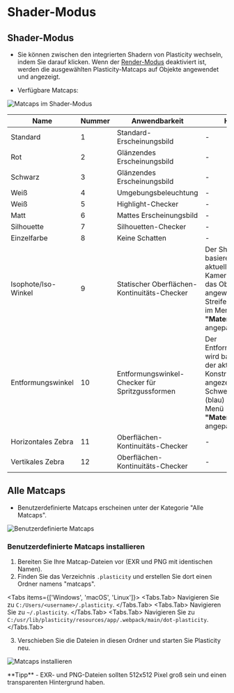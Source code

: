 
# Shader-Modus

## Shader-Modus
- Sie können zwischen den integrierten Shadern von Plasticity wechseln, indem Sie darauf klicken. Wenn der [Render-Modus](/plasticity-essentials/view-mode) deaktiviert ist, werden die ausgewählten Plasticity-Matcaps auf Objekte angewendet und angezeigt.

- Verfügbare Matcaps:

![Matcaps im Shader-Modus](/img/shader-mode-preview.png)

| Name | Nummer | Anwendbarkeit | Hinweis |
| ---- | ------ | ------------- | ------- |
| Standard | 1 | Standard-Erscheinungsbild | - |
| Rot | 2 | Glänzendes Erscheinungsbild | - |
| Schwarz | 3 | Glänzendes Erscheinungsbild | - |
| Weiß | 4 | Umgebungsbeleuchtung | - |
| Weiß | 5 | Highlight-Checker | - |
| Matt | 6 | Mattes Erscheinungsbild | - |
| Silhouette | 7 | Silhouetten-Checker | - |
| Einzelfarbe | 8 | Keine Schatten | - |
| Isophote/Iso-Winkel | 9 | Statischer Oberflächen-Kontinuitäts-Checker | Der Shader wird basierend auf dem aktuellen Kamerawinkel auf das Objekt angewendet. Die Streifendichte kann im Menü **"Materialoptionen"** angepasst werden. |
| Entformungswinkel | 10 | Entformungswinkel-Checker für Spritzgussformen | Der Entformungswinkel wird basierend auf der aktuellen Konstruktionsfläche angezeigt. Der Schwellenwert (blau) kann im Menü **"Materialoptionen"** angepasst werden. |
| Horizontales Zebra | 11 | Oberflächen-Kontinuitäts-Checker | - |
| Vertikales Zebra | 12 | Oberflächen-Kontinuitäts-Checker | - |

## Alle Matcaps
- Benutzerdefinierte Matcaps erscheinen unter der Kategorie "Alle Matcaps".

![Benutzerdefinierte Matcaps](/img/custom-matcaps-preview.png)

### Benutzerdefinierte Matcaps installieren

1. Bereiten Sie Ihre Matcap-Dateien vor (EXR und PNG mit identischen Namen).
2. Finden Sie das Verzeichnis `.plasticity` und erstellen Sie dort einen Ordner namens "matcaps".

<Tabs items={['Windows', 'macOS', 'Linux']}>
    <Tabs.Tab>
    Navigieren Sie zu `C:/Users/<username>/.plasticity`.
    </Tabs.Tab>
    <Tabs.Tab>
    Navigieren Sie zu `~/.plasticity`.
    </Tabs.Tab>
    <Tabs.Tab>
    Navigieren Sie zu `C:/usr/lib/plasticity/resources/app/.webpack/main/dot-plasticity`.
    </Tabs.Tab>
</Tabs>

3. Verschieben Sie die Dateien in diesen Ordner und starten Sie Plasticity neu.

![Matcaps installieren](/img/installing-matcaps-preview.png)

<Callout type="info" emoji="💡">
**Tipp**     
- EXR- und PNG-Dateien sollten 512x512 Pixel groß sein und einen transparenten Hintergrund haben.
</Callout>

